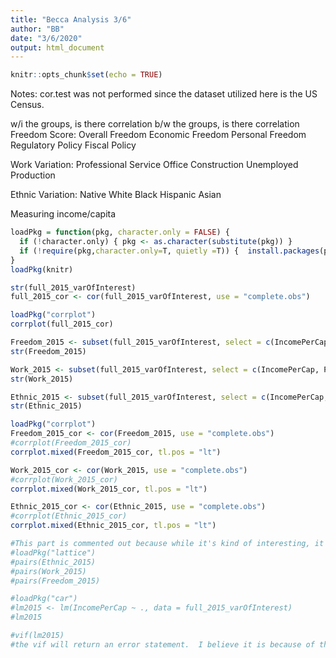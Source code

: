```yaml
---
title: "Becca Analysis 3/6"
author: "BB"
date: "3/6/2020"
output: html_document
---
```


```r
knitr::opts_chunk$set(echo = TRUE)
```
Notes: cor.test was not performed since the dataset utilized here is the US Census.

w/i the groups, is there correlation
b/w the groups, is there correlation
Freedom Score:
Overall Freedom
Economic Freedom
Personal Freedom
Regulatory Policy
Fiscal Policy

Work Variation:
Professional
Service
Office
Construction
Unemployed
Production

Ethnic Variation:
Native
White
Black
Hispanic
Asian

Measuring income/capita

```r
loadPkg = function(pkg, character.only = FALSE) { 
  if (!character.only) { pkg <- as.character(substitute(pkg)) }
  if (!require(pkg,character.only=T, quietly =T)) {  install.packages(pkg,dep=T,repos="http://cran.us.r-project.org"); if(!require(pkg,character.only=T)) stop("Package not found") } 
}
loadPkg(knitr)
```

```r
str(full_2015_varOfInterest)
full_2015_cor <- cor(full_2015_varOfInterest, use = "complete.obs")
```

```r
loadPkg("corrplot")
corrplot(full_2015_cor)
```

```r
Freedom_2015 <- subset(full_2015_varOfInterest, select = c(IncomePerCap, OverallFreedom, EconomicFreedom, PersonalFreedom, RegulatoryPolicy, FiscalPolicy))
str(Freedom_2015)

Work_2015 <- subset(full_2015_varOfInterest, select = c(IncomePerCap, Professional, Service, Office, Construction, Production, SelfEmployed, Unemployment))
str(Work_2015)

Ethnic_2015 <- subset(full_2015_varOfInterest, select = c(IncomePerCap, Hispanic, White, Black, Native, Asian))
str(Ethnic_2015)
```


```r
loadPkg("corrplot")
Freedom_2015_cor <- cor(Freedom_2015, use = "complete.obs")
#corrplot(Freedom_2015_cor)
corrplot.mixed(Freedom_2015_cor, tl.pos = "lt")
```


```r
Work_2015_cor <- cor(Work_2015, use = "complete.obs")
#corrplot(Work_2015_cor)
corrplot.mixed(Work_2015_cor, tl.pos = "lt")
```


```r
Ethnic_2015_cor <- cor(Ethnic_2015, use = "complete.obs")
#corrplot(Ethnic_2015_cor)
corrplot.mixed(Ethnic_2015_cor, tl.pos = "lt")
```


```r
#This part is commented out because while it's kind of interesting, it takes a long time for each lattice (since it's looking at 70k obs)
#loadPkg("lattice")
#pairs(Ethnic_2015)
#pairs(Work_2015)
#pairs(Freedom_2015)
```

```r
#loadPkg("car")
#lm2015 <- lm(IncomePerCap ~ ., data = full_2015_varOfInterest)
#lm2015

#vif(lm2015)
#the vif will return an error statement.  I believe it is because of the NA values for the coefficients in the lm
```




